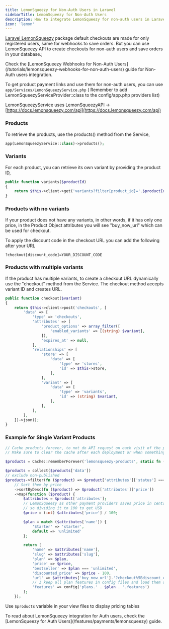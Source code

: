 ```yaml
---
title: LemonSqueezy for Non-Auth Users in Laravel
sidebarTitle: LemonSqueezy for Non-Auth Users
description: How to integrate LemonSqueezy for non-auth users in Laravel
icon: 'lemon'
---
```


[Laravel LemonSqueezy](https://github.com/lmsqueezy/laravel) package default checkouts are made for only registered users, same for webhooks to save orders.
But you can use LemonSqueezy API to create checkouts for non-auth users and save orders in your database.;

<Note>
    Check the [LemonSqueezy Webhooks for Non-Auth Users](/tutorials/lemonsqueezy-webhooks-for-non-auth-users) guide for Non-Auth users integration.
</Note>

To get product payment links and use them for non-auth users, you can use `app/Services/LemonSqueezyService.php` ( Remember to add LemonSqueezyServiceProvider::class to the config/app.php providers list)

LemonSqueezyService uses LemonSqueezyAPI -> [https://docs.lemonsqueezy.com/api](https://docs.lemonsqueezy.com/api)

### Products

To retrieve the products, use the products() method from the Service,

```php
app(LemonSqueezyService::class)->products();
```

### Variants

For each product, you can retrieve its own variant by providing the product ID,

```php
public function variants($productId)
{
    return $this->client->get('variants?filter[product_id]='.$productId)->json();
}
```

### Products with no variants

If your product does not have any variants, in other words, if it has only one price, in the Product Object attributes you will see "buy\_now\_url" which can be used for checkout.

<Tip>
To apply the discount code in the checkout URL you can add the following after your URL

`?checkout[discount_code]=YOUR_DISCOUNT_CODE`
</Tip>

### Products with multiple variants

If the product has multiple variants, to create a checkout URL dynamically use the "checkout" method from the Service. The checkout method accepts variant ID and creates URL.

```php
public function checkout($variant)
{
    return $this->client->post('checkouts', [
        'data' => [
            'type' => 'checkouts',
            'attributes' => [
                'product_options' => array_filter([
                    'enabled_variants' => [(string) $variant],
                ]),
                'expires_at' => null,
            ],
            'relationships' => [
                'store' => [
                    'data' => [
                        'type' => 'stores',
                        'id' => $this->store,
                    ],
                ],
                'variant' => [
                    'data' => [
                        'type' => 'variants',
                        'id' => (string) $variant,
                    ],
                ],
            ],
        ],
    ])->json();
}
```

### Example for Single Variant Products

```php
// Cache products forever, to not do API request on each visit of the page
// Make sure to clear the cache after each deployment or when something changes in Product data

$products = Cache::rememberForever('lemonsqueezy-products', static fn () => app(LemonSqueezyService::class)->products());

$products = collect($products['data'])
// exclude non-published
$products->filter(fn ($product) => $product['attributes']['status'] === 'published')
    // Sort them by price
    ->sortByDesc(fn ($product) => $product['attributes']['price'])
    ->map(function ($product) {
        $attributes = $product['attributes'];
        // LemonSqueezy as other payment providers saves price in cents,
        // so dividing it to 100 to get USD
        $price = (int) $attributes['price'] / 100;

        $plan = match ($attributes['name']) {
            'Starter' => 'starter',
            default => 'unlimited'
        };

        return [
            'name' => $attributes['name'],
            'slug' => $attributes['slug'],
            'plan' => $plan,
            'price' => $price,
            'bestseller' => $plan === 'unlimited',
            'discounted_price' => $price - 100,
            'url' => $attributes['buy_now_url'].'?checkout%5Bdiscount_code%5D=LAUNCH10OFF',
            // I keep all plan features in config files and load them dynamically based on plan slug
            'features' => config('plans.' . $plan . '.features')
        ];
    });
```

Use `$products` variable in your view files to display pricing tables

<Tip>
    To read about LemonSqueezy integration for Auth users, check the [LemonSqueezy for Auth Users](/features/payments/lemonsqueezy) guide.
</Tip>
